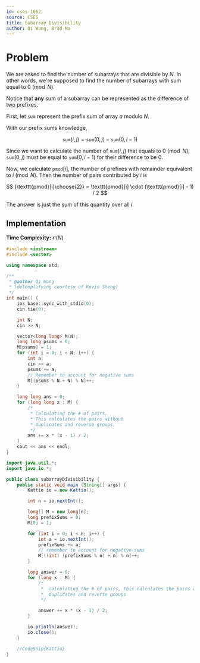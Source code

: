 ```yaml
---
id: cses-1662
source: CSES
title: Subarray Divisibility
author: Qi Wang, Brad Ma
---
```


# Problem

We are asked to find the number of subarrays that are divisible by $N$. In other
words, we're supposed to find the number of subarrays with sum equal to
$0 \pmod N$.

Notice that **any** sum of a subarray can be represented as the difference of
two prefixes.

First, let $\texttt{sum}$ represent the prefix sum of array $a$ modulo $N$.

With our prefix sums knowledge,

$$
\texttt{sum}(i, j) = \texttt{sum}(0, j) - \texttt{sum}(0, i-1)
$$

Since we want to calculate the number of $\texttt{sum}(i, j)$ that equals to
$0\pmod N$, $\texttt{sum}(0, j)$ must be equal to $\texttt{sum}(0, i-1)$ for their
difference to be $0$.

Now, we calculate $\texttt{pmod}[i]$, the number of prefixes with remainder
equivalent to $i\pmod{N}$. Then the number of pairs contributed by $i$ is

$$
{\texttt{pmod}[i]\choose{2}} = \texttt{pmod}[i] \cdot (\texttt{pmod}[i] - 1) / 2
$$

The answer is just the sum of this quantity over all $i$.

## Implementation

**Time Complexity:** $\mathcal{O}(N)$

<LanguageSection>

<CPPSection>
	
```cpp
#include <iostream>
#include <vector>

using namespace std;

/**
 * @author Qi Wang
 * (detemplifying courtesy of Kevin Sheng)
 */
int main() {
	ios_base::sync_with_stdio(0);
	cin.tie(0);

	int N;
	cin >> N;

	vector<long long> M(N);
	long long psums = 0;
	M[psums] = 1;
	for (int i = 0; i < N; i++) {
		int a;
		cin >> a;
		psums += a;
		// Remember to account for negative sums
		M[(psums % N + N) % N]++;
	}

	long long ans = 0;
	for (long long x : M) {
		/*
		 * Calculating the # of pairs.
		 * This calculates the pairs without
		 * duplicates and reverse groups.
		 */
		ans += x * (x - 1) / 2;
	}
	cout << ans << endl;
}
```

</CPPSection>

<JavaSection>

```java
import java.util.*;
import java.io.*;

public class subarrayDivisibility {
	public static void main (String[] args) {
		Kattio io = new Kattio();

		int n = io.nextInt();

		long[] M = new long[n];
		long prefixSums = 0;
		M[0] = 1;

		for (int i = 0; i < n; i++) {
			int a = io.nextInt();
			prefixSums += a;
			// remember to account for negative sums
			M[((int) (prefixSums % n) + n) % n]++;
		}

		long answer = 0;
		for (long x : M) {
			/*
			 *  calculating the # of pairs, this calculates the pairs without
			 *  duplicates and reverse groups
			 */

			answer += x * (x - 1) / 2;
		}

		io.println(answer);
		io.close();
	}

	//CodeSnip{Kattio}
}
```
</JavaSection>
	



</LanguageSection>
